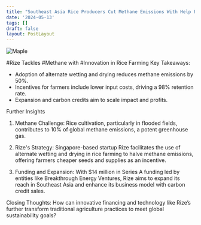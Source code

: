 ```yaml
---
title: "Southeast Asia Rice Producers Cut Methane Emissions With Help From Startup . "
date: '2024-05-13'
tags: []
draft: false
layout: PostLayout
---
```


<div className="flex justify-center">
  <div className="my-1 w-full px-2 xl:my-1 xl:w-1/2 xl:px-2">
    <img src="https://willpolesa.pythonanywhere.com/static/podcast_thumbnails/thumbnail_recvF3l3utJ2InABK.jpg" alt="Maple" className="mx-auto h-58 w-auto" />
  </div>
</div>

#Rize Tackles #Methane with #Innovation in Rice Farming
Key Takeaways:
- Adoption of alternate wetting and drying reduces methane emissions by 50%.
- Incentives for farmers include lower input costs, driving a 98% retention rate.
- Expansion and carbon credits aim to scale impact and profits.

Further Insights
1. Methane Challenge:
Rice cultivation, particularly in flooded fields, contributes to 10% of global methane emissions, a potent greenhouse gas.

2. Rize's Strategy:
Singapore-based startup Rize facilitates the use of alternate wetting and drying in rice farming to halve methane emissions, offering farmers cheaper seeds and supplies as an incentive.

3. Funding and Expansion:
With $14 million in Series A funding led by entities like Breakthrough Energy Ventures, Rize aims to expand its reach in Southeast Asia and enhance its business model with carbon credit sales.

Closing Thoughts:
How can innovative financing and technology like Rize’s further transform traditional agriculture practices to meet global sustainability goals?
